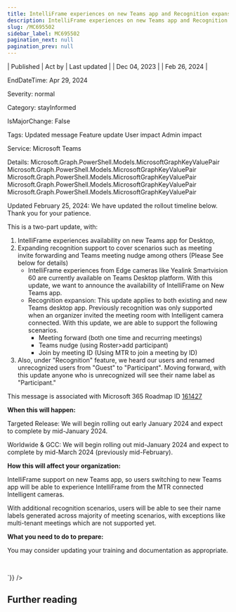 ```yaml
---
title: IntelliFrame experiences on new Teams app and Recognition expansion
description: IntelliFrame experiences on new Teams app and Recognition expansion
slug: /MC695502
sidebar_label: MC695502
pagination_next: null
pagination_prev: null
---
```



| Published | Act by | Last updated |
| Dec 04, 2023 |  | Feb 26, 2024 |

EndDateTime: Apr 29, 2024

Severity: normal

Category: stayInformed

IsMajorChange: False

Tags: Updated message Feature update User impact Admin impact

Service: Microsoft Teams

Details: Microsoft.Graph.PowerShell.Models.MicrosoftGraphKeyValuePair Microsoft.Graph.PowerShell.Models.MicrosoftGraphKeyValuePair Microsoft.Graph.PowerShell.Models.MicrosoftGraphKeyValuePair Microsoft.Graph.PowerShell.Models.MicrosoftGraphKeyValuePair Microsoft.Graph.PowerShell.Models.MicrosoftGraphKeyValuePair

<div dangerouslySetInnerHTML={{__html:`
<p>Updated February 25, 2024: We have updated the rollout timeline below. Thank you for your patience.</p><p>This is a two-part&nbsp;update, with:&nbsp;<br></p><ol><li>IntelliFrame experiences availability on new Teams app for Desktop,&nbsp;</li><li>Expanding recognition support to cover scenarios such as meeting invite forwarding and Teams meeting nudge among others (Please&nbsp;See below for details)<ul><li>IntelliFrame experiences from Edge cameras like Yealink Smartvision 60 are currently available on Teams Desktop platform. With this update, we want to announce the availability of IntelliFrame on New Teams app.</li><li>Recognition expansion: This update applies to both existing and new Teams desktop app. Previously recognition was only supported when an organizer invited the meeting room with Intelligent camera connected. With this update, we are able to support the following scenarios.<ul><li>Meeting forward (both one time and recurring meetings)</li><li>Teams nudge (using Roster&gt;add participant)</li><li>Join by meeting ID (Using MTR to join a meeting by ID)</li></ul></li></ul></li><li>Also, under "Recognition" feature, we heard our users and renamed unrecognized users from "Guest" to "Participant". Moving forward, with this update anyone who is unrecognized will see their name label as "Participant."</li></ol><p>This message is associated with Microsoft 365 Roadmap ID <a href="https://www.microsoft.com/microsoft-365/roadmap?filters=&amp;searchterms=161427" target="_blank">161427</a></p><p><b>When this will happen:</b></p><p>Targeted Release: We will begin rolling out early January 2024 and expect to complete by mid-January 2024.</p><p>Worldwide &amp; GCC: We will begin rolling out mid-January 2024 and expect to complete by mid-March 2024 (previously mid-February).
</p><p><b>How this will affect your organization:</b></p><p>IntelliFrame support on new Teams app, so users switching to new Teams app will be able to experience IntelliFrame from the MTR connected Intelligent cameras.</p><p>With additional recognition scenarios, users will be able to see their name labels generated across majority of meeting scenarios, with exceptions like multi-tenant meetings which are not supported yet.&nbsp;</p><p><b>What you need to do to prepare:</b></p><p>You may consider updating your training and documentation as appropriate.</p><p><br></p>
`}} />

## Further reading
